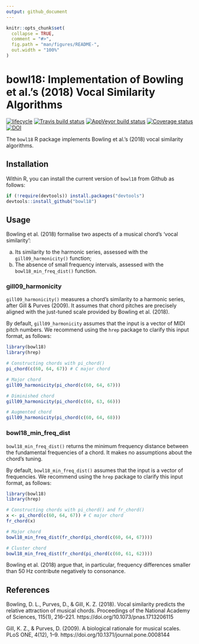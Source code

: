 ```yaml
---
output: github_document
---
```


<!-- README.md is generated from README.Rmd. Please edit that file -->

```r
knitr::opts_chunk$set(
  collapse = TRUE,
  comment = "#>",
  fig.path = "man/figures/README-",
  out.width = "100%"
)
```
# bowl18: Implementation of Bowling et al.'s (2018) Vocal Similarity Algorithms

[![lifecycle](https://img.shields.io/badge/lifecycle-maturing-blue.svg)](https://www.tidyverse.org/lifecycle/#maturing)
[![Travis build status](https://travis-ci.org/pmcharrison/bowl18.svg?branch=master)](https://travis-ci.org/pmcharrison/bowl18)
[![AppVeyor build status](https://ci.appveyor.com/api/projects/status/github/pmcharrison/bowl18?branch=master&svg=true)](https://ci.appveyor.com/project/pmcharrison/bowl18)
[![Coverage status](https://coveralls.io/repos/github/pmcharrison/bowl18/badge.svg)](https://coveralls.io/r/pmcharrison/bowl18?branch=master)
[![DOI](https://zenodo.org/badge/DOI/10.5281/zenodo.2545741.svg)](https://doi.org/10.5281/zenodo.2545741)

The `bowl18` R package implements Bowling et al.'s (2018)
vocal similarity algorithms.

## Installation

Within R, you can install the current version of `bowl18` from Github as follows:

``` r
if (!require(devtools)) install.packages("devtools")
devtools::install_github("bowl18")
```

## Usage

Bowling et al. (2018) formalise two aspects of a musical chord's
'vocal similarity':

a) Its similarity to the harmonic series, 
assessed with the `gill09_harmonicity()` function;
b) The absence of small frequency intervals,
assessed with the `bowl18_min_freq_dist()` function.

### gill09_harmonicity

`gill09_harmonicity()` measures a chord's similarity to a harmonic series,
after Gill & Purves (2009).
It assumes that chord pitches are precisely 
aligned with the just-tuned scale provided by Bowling et al. (2018).

By default, `gill09_harmonicity` assumes that the input 
is a vector of MIDI pitch numbers.
We recommend using the `hrep` package to clarify this input format, as follows:

```r
library(bowl18)
library(hrep)

# Constructing chords with pi_chord()
pi_chord(c(60, 64, 67)) # C major chord

# Major chord
gill09_harmonicity(pi_chord(c(60, 64, 67)))

# Diminished chord
gill09_harmonicity(pi_chord(c(60, 63, 66)))

# Augmented chord
gill09_harmonicity(pi_chord(c(60, 64, 68)))
```

### bowl18_min_freq_dist

`bowl18_min_freq_dist()` returns the minimum frequency distance between
the fundamental frequencies of a chord.
It makes no assumptions about the chord's tuning.

By default, `bowl18_min_freq_dist()` assumes that the input 
is a vector of frequencies.
We recommend using the `hrep` package to clarify this input format, as follows:

```r
library(bowl18)
library(hrep)

# Constructing chords with pi_chord() and fr_chord()
x <- pi_chord(c(60, 64, 67)) # C major chord
fr_chord(x) 

# Major chord
bowl18_min_freq_dist(fr_chord(pi_chord(c(60, 64, 67))))

# Cluster chord
bowl18_min_freq_dist(fr_chord(pi_chord(c(60, 61, 62))))
```

Bowling et al. (2018) argue that, in particular, frequency differences smaller
than 50 Hz contribute negatively to consonance.

## References

Bowling, D. L., Purves, D., & Gill, K. Z. (2018). Vocal similarity predicts the relative attraction of musical chords. Proceedings of the National Academy of Sciences, 115(1), 216–221. https://doi.org/10.1073/pnas.1713206115

Gill, K. Z., & Purves, D. (2009). A biological rationale for musical scales. PLoS ONE, 4(12), 1–9. https://doi.org/10.1371/journal.pone.0008144
